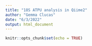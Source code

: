 ```yaml
---
title: "18S ATPU analysis in Qiime2"
author: "Gemma Clucas"
date: "6/3/2022"
output: html_document
---
```


```r
knitr::opts_chunk$set(echo = TRUE)
```

